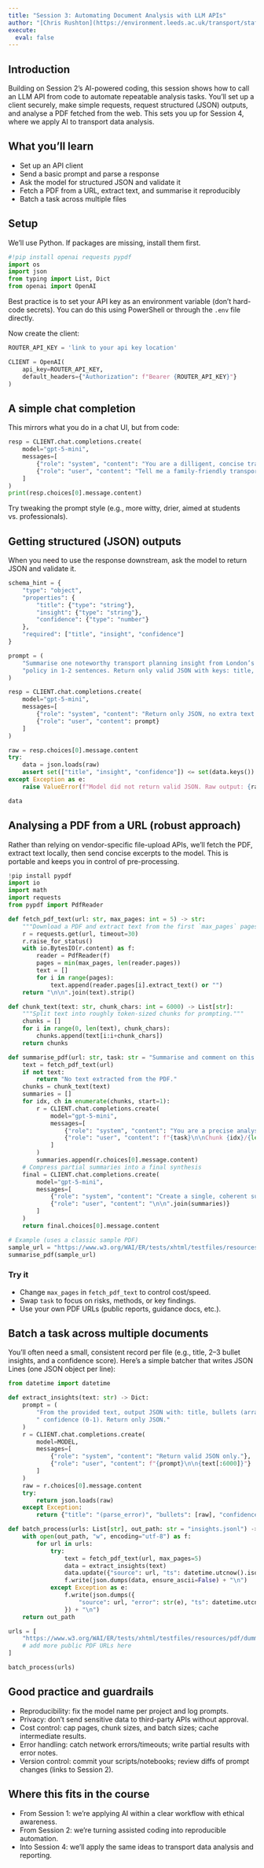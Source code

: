 ```yaml
---
title: "Session 3: Automating Document Analysis with LLM APIs"
author: "[Chris Rushton](https://environment.leeds.ac.uk/transport/staff/8835/dr-chris-rushton)"
execute: 
  eval: false
---
```


## Introduction

Building on Session 2’s AI-powered coding, this session shows how to call an LLM API from code to automate repeatable analysis tasks. You’ll set up a client securely, make simple requests, request structured (JSON) outputs, and analyse a PDF fetched from the web. This sets you up for Session 4, where we apply AI to transport data analysis.

## What you’ll learn

- Set up an API client
- Send a basic prompt and parse a response
- Ask the model for structured JSON and validate it
- Fetch a PDF from a URL, extract text, and summarise it reproducibly
- Batch a task across multiple files

## Setup

We’ll use Python. If packages are missing, install them first.

```python
#!pip install openai requests pypdf
import os
import json
from typing import List, Dict
from openai import OpenAI
```

Best practice is to set your API key as an environment variable (don’t hard-code secrets). You can do this using PowerShell or through the `.env` file directly.


Now create the client:

```python
ROUTER_API_KEY = 'link to your api key location'

CLIENT = OpenAI(
    api_key=ROUTER_API_KEY,
    default_headers={"Authorization": f"Bearer {ROUTER_API_KEY}"}
)


```

## A simple chat completion

This mirrors what you do in a chat UI, but from code:

```python
resp = CLIENT.chat.completions.create(
    model="gpt-5-mini",
    messages=[
        {"role": "system", "content": "You are a dilligent, concise transport planning assistant."},
        {"role": "user", "content": "Tell me a family-friendly transport planning joke."}
    ]
)
print(resp.choices[0].message.content)
```

Try tweaking the prompt style (e.g., more witty, drier, aimed at students vs. professionals).

## Getting structured (JSON) outputs

When you need to use the response downstream, ask the model to return JSON and validate it.

```python
schema_hint = {
    "type": "object",
    "properties": {
        "title": {"type": "string"},
        "insight": {"type": "string"},
        "confidence": {"type": "number"}
    },
    "required": ["title", "insight", "confidence"]
}

prompt = (
    "Summarise one noteworthy transport planning insight from London’s congestion pricing "
    "policy in 1-2 sentences. Return only valid JSON with keys: title, insight, confidence (0-1)."
)

resp = CLIENT.chat.completions.create(
    model="gpt-5-mini",
    messages=[
        {"role": "system", "content": "Return only JSON, no extra text."},
        {"role": "user", "content": prompt}
    ]
)

raw = resp.choices[0].message.content
try:
    data = json.loads(raw)
    assert set(["title", "insight", "confidence"]) <= set(data.keys())
except Exception as e:
    raise ValueError(f"Model did not return valid JSON. Raw output: {raw}") from e

data
```

## Analysing a PDF from a URL (robust approach)

Rather than relying on vendor-specific file-upload APIs, we’ll fetch the PDF, extract text locally, then send concise excerpts to the model. This is portable and keeps you in control of pre-processing.

```python
!pip install pypdf
import io
import math
import requests
from pypdf import PdfReader

def fetch_pdf_text(url: str, max_pages: int = 5) -> str:
    """Download a PDF and extract text from the first `max_pages` pages."""
    r = requests.get(url, timeout=30)
    r.raise_for_status()
    with io.BytesIO(r.content) as f:
        reader = PdfReader(f)
        pages = min(max_pages, len(reader.pages))
        text = []
        for i in range(pages):
            text.append(reader.pages[i].extract_text() or "")
    return "\n\n".join(text).strip()

def chunk_text(text: str, chunk_chars: int = 6000) -> List[str]:
    """Split text into roughly token-sized chunks for prompting."""
    chunks = []
    for i in range(0, len(text), chunk_chars):
        chunks.append(text[i:i+chunk_chars])
    return chunks

def summarise_pdf(url: str, task: str = "Summarise and comment on this document for a transport audience.") -> str:
    text = fetch_pdf_text(url)
    if not text:
        return "No text extracted from the PDF."
    chunks = chunk_text(text)
    summaries = []
    for idx, ch in enumerate(chunks, start=1):
        r = CLIENT.chat.completions.create(
            model="gpt-5-mini",
            messages=[
                {"role": "system", "content": "You are a precise analyst. Keep outputs concise."},
                {"role": "user", "content": f"{task}\n\nChunk {idx}/{len(chunks)}:\n{ch}"}
            ]
        )
        summaries.append(r.choices[0].message.content)
    # Compress partial summaries into a final synthesis
    final = CLIENT.chat.completions.create(
        model="gpt-5-mini",
        messages=[
            {"role": "system", "content": "Create a single, coherent summary with key takeaways."},
            {"role": "user", "content": "\n\n".join(summaries)}
        ]
    )
    return final.choices[0].message.content

# Example (uses a classic sample PDF)
sample_url = "https://www.w3.org/WAI/ER/tests/xhtml/testfiles/resources/pdf/dummy.pdf"
summarise_pdf(sample_url)
```

### Try it

- Change `max_pages` in `fetch_pdf_text` to control cost/speed.
- Swap `task` to focus on risks, methods, or key findings.
- Use your own PDF URLs (public reports, guidance docs, etc.).

## Batch a task across multiple documents

You’ll often need a small, consistent record per file (e.g., title, 2–3 bullet insights, and a confidence score). Here’s a simple batcher that writes JSON Lines (one JSON object per line):

```python
from datetime import datetime

def extract_insights(text: str) -> Dict:
    prompt = (
        "From the provided text, output JSON with: title, bullets (array of 2-3 concise points),"
        " confidence (0-1). Return only JSON."
    )
    r = CLIENT.chat.completions.create(
        model=MODEL,
        messages=[
            {"role": "system", "content": "Return valid JSON only."},
            {"role": "user", "content": f"{prompt}\n\n{text[:6000]}"}
        ]
    )
    raw = r.choices[0].message.content
    try:
        return json.loads(raw)
    except Exception:
        return {"title": "(parse_error)", "bullets": [raw], "confidence": 0.0}

def batch_process(urls: List[str], out_path: str = "insights.jsonl") -> str:
    with open(out_path, "w", encoding="utf-8") as f:
        for url in urls:
            try:
                text = fetch_pdf_text(url, max_pages=5)
                data = extract_insights(text)
                data.update({"source": url, "ts": datetime.utcnow().isoformat()})
                f.write(json.dumps(data, ensure_ascii=False) + "\n")
            except Exception as e:
                f.write(json.dumps({
                    "source": url, "error": str(e), "ts": datetime.utcnow().isoformat()
                }) + "\n")
    return out_path

urls = [
    "https://www.w3.org/WAI/ER/tests/xhtml/testfiles/resources/pdf/dummy.pdf",
    # add more public PDF URLs here
]

batch_process(urls)
```

## Good practice and guardrails

- Reproducibility: fix the model name per project and log prompts.
- Privacy: don’t send sensitive data to third-party APIs without approval.
- Cost control: cap pages, chunk sizes, and batch sizes; cache intermediate results.
- Error handling: catch network errors/timeouts; write partial results with error notes.
- Version control: commit your scripts/notebooks; review diffs of prompt changes (links to Session 2).

## Where this fits in the course

- From Session 1: we’re applying AI within a clear workflow with ethical awareness.
- From Session 2: we’re turning assisted coding into reproducible automation.
- Into Session 4: we’ll apply the same ideas to transport data analysis and reporting.



